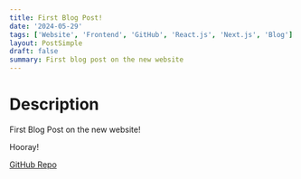 ```yaml
---
title: First Blog Post!
date: '2024-05-29'
tags: ['Website', 'Frontend', 'GitHub', 'React.js', 'Next.js', 'Blog']
layout: PostSimple
draft: false
summary: First blog post on the new website
---
```


# Description 

First Blog Post on the new website!

Hooray!

[GitHub Repo](https://github.com/EZRA-DVLPR/personal_website)